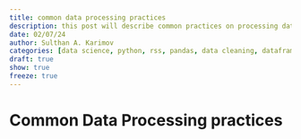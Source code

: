 ```yaml
---
title: common data processing practices
description: this post will describe common practices on processing data from raw to ready-to-use dataframe
date: 02/07/24
author: Sulthan A. Karimov
categories: [data science, python, rss, pandas, data cleaning, dataframe]
draft: true
show: true
freeze: true
---
```


# Common Data Processing practices


